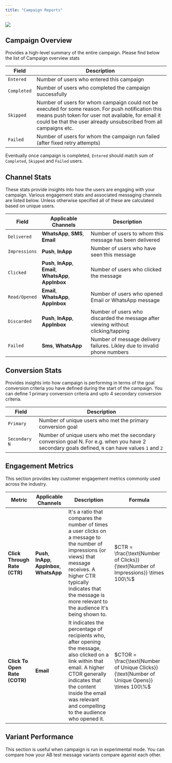 ```yaml
---
title: "Campaign Reports"
---
```


<Frame caption="A Sample Push Notification Campaign Report">
  <img src="/images/reports/campaign-reports.png" />
</Frame>

## Campaign Overview

Provides a high-level summary of the entire campaign. Please find below the list of Campaign overview stats

| Field       | Description                                                                                                                                                                                                                   |
| ----------- | ----------------------------------------------------------------------------------------------------------------------------------------------------------------------------------------------------------------------------- |
| `Entered`   | Number of users who entered this campaign                                                                                                                                                                                     |
| `Completed` | Number of users who completed the campaign successfully                                                                                                                                                                       |
| `Skipped`   | Number of users for whom campaign could not be executed for some reason. For push notification this means push token for user not available, for email it could be that the user already unsubscribed from all campaigns etc. |
| `Failed`    | Number of users for whom the campaign run failed (after fixed retry attempts)                                                                                                                                                 |

Eventually once campaign is completed, `Entered` should match sum of `Completed`, `Skipped` and `Failed` users.

## Channel Stats

These stats provide insights into how the users are engaging with your campaign. Various engagement stats and associated messaging channels are listed below. Unless otherwise specified all of these
are calculated based on unique users.

| Field         | Applicable Channels                                        | Description                                                                      |
| ------------- | ---------------------------------------------------------- | -------------------------------------------------------------------------------- |
| `Delivered`   | **WhatsApp**, **SMS**, **Email**                           | Number of users to whom this message has been delivered                          |
| `Impressions` | **Push**, **InApp**                                        | Number of users who have seen this message                                       |
| `Clicked`     | **Push**, **InApp**, **Email**, **WhatsApp**, **AppInbox** | Number of users who clicked the message                                          |
| `Read/Opened` | **Email**, **WhatsApp**, **AppInbox**                      | Number of users who opened Email or WhatsApp message                             |
| `Discarded`   | **Push**, **InApp**, **AppInbox**                          | Number of users who discarded the message after viewing without clicking/tapping |
| `Failed`      | **Sms**, **WhatsApp**                                      | Number of message delivery failures. Likley due to invalid phone numbers         |

## Conversion Stats

Provides insights into how campaign is performing in terms of the goal conversion criteria you have defined during the start of the campaign. You can define 1 primary conversion criteria
and upto 4 secondary conversion criteria.

| Field          | Description                                                                                                                                       |
| -------------- | ------------------------------------------------------------------------------------------------------------------------------------------------- |
| `Primary`      | Number of unique users who met the primary conversion goal                                                                                        |
| `Secondary  N` | Number of unique users who met the secondary conversion goal N. For e.g. when you have 2 secondary goals defined, `N` can have values `1` and `2` |

## Engagement Metrics

This section provides key customer engagement metrics commonly used across the industry.

| Metric                        | Applicable Channels                             | Description                                                                                                                                                                                                                                        | Formula                                                                                    |
| ----------------------------- | ----------------------------------------------- | -------------------------------------------------------------------------------------------------------------------------------------------------------------------------------------------------------------------------------------------------- | ------------------------------------------------------------------------------------------ |
| **Click Through Rate (CTR)**  | **Push**, **InApp**, **AppInbox**, **WhatsApp** | It's a ratio that compares the number of times a user clicks on a message to the number of impressions (or views) that message receives. A higher CTR typically indicates that the message is more relevant to the audience it's being shown to.   | $CTR = \frac{\text{Number of Clicks}}{\text{Number of Impressions}} \times 100\%$          |
| **Click To Open Rate (COTR)** | **Email**                                       | It indicates the percentage of recipients who, after opening the message, also clicked on a link within that email. A higher CTOR generally indicates that the content inside the email was relevant and compelling to the audience who opened it. | $CTOR = \frac{\text{Number of Unique Clicks}}{\text{Number of Unique Opens}} \times 100\%$ |

## Variant Performance

This section is useful when campaign is run in experimental mode. You can compare how your AB test message variants compare aganist each other.
